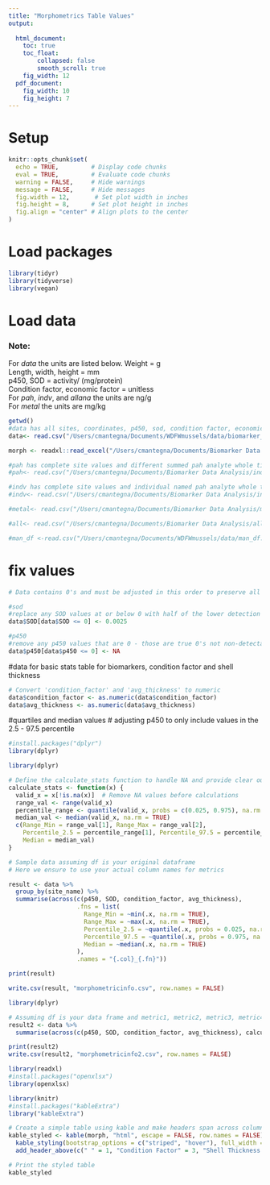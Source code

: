 ```yaml
---
title: "Morphometrics Table Values"
output:
  
  html_document: 
    toc: true
    toc_float:
        collapsed: false
        smooth_scroll: true
    fig_width: 12
  pdf_document: 
    fig_width: 10
    fig_height: 7
---
```


# Setup

```r

knitr::opts_chunk$set(
  echo = TRUE,         # Display code chunks
  eval = TRUE,         # Evaluate code chunks
  warning = FALSE,     # Hide warnings
  message = FALSE,     # Hide messages
  fig.width = 12,       # Set plot width in inches
  fig.height = 8,      # Set plot height in inches
  fig.align = "center" # Align plots to the center
)

```

# Load packages

```r
library(tidyr)
library(tidyverse)
library(vegan)

```

# Load data

### Note:

For *data* the units are listed below. Weight = g\
Length, width, height = mm\
p450, SOD = activity/ (mg/protein)\
Condition factor, economic factor = unitless\
For *pah*, *indv*, and *allana* the units are ng/g\
For *metal* the units are mg/kg

```r

getwd()
#data has all sites, coordinates, p450, sod, condition factor, economic factor data
data<- read.csv("/Users/cmantegna/Documents/WDFWmussels/data/biomarker_thickness_condition.csv")

morph <- readxl::read_excel("/Users/cmantegna/Documents/Biomarker Data Analysis/all data table.xlsx", sheet = "Sheet1")

#pah has complete site values and different summed pah analyte whole tissue values 
#pah<- read.csv("/Users/cmantegna/Documents/Biomarker Data Analysis/individual_pah_analytes.csv")

#indv has complete site values and individual named pah analyte whole tissue values 
#indv<- read.csv("/Users/cmantegna/Documents/Biomarker Data Analysis/individual_analytes.csv") 

#metal<- read.csv("/Users/cmantegna/Documents/Biomarker Data Analysis/metal.csv")

#all<- read.csv("/Users/cmantegna/Documents/Biomarker Data Analysis/all_analytes.csv")

#man_df <-read.csv("/Users/cmantegna/Documents/WDFWmussels/data/man_df.csv")

```

# fix values

```r
# Data contains 0's and must be adjusted in this order to preserve all usable data.

#sod
#replace any SOD values at or below 0 with half of the lower detection limit of .005 (.005*.5). Lower detection limit determined by assay protocol by the manufacturer, Cayman.
data$SOD[data$SOD <= 0] <- 0.0025

#p450
#remove any p450 values that are 0 - those are true 0's not non-detectable. I am replacing with na so I don't lose the entire row of data, including the SOD values.
data$p450[data$p450 <= 0] <- NA
```

#data for basic stats table for biomarkers, condition factor and shell thickness

```r
# Convert 'condition_factor' and 'avg_thickness' to numeric
data$condition_factor <- as.numeric(data$condition_factor)
data$avg_thickness <- as.numeric(data$avg_thickness)

```

#quartiles and median values \# adjusting p450 to only include values in the 2.5 - 97.5 percentile

```r
#install.packages("dplyr")
library(dplyr)

```

```r
library(dplyr)

# Define the calculate_stats function to handle NA and provide clear output
calculate_stats <- function(x) {
  valid_x = x[!is.na(x)]  # Remove NA values before calculations
  range_val <- range(valid_x)
  percentile_range <- quantile(valid_x, probs = c(0.025, 0.975), na.rm = TRUE)
  median_val <- median(valid_x, na.rm = TRUE)
  c(Range_Min = range_val[1], Range_Max = range_val[2], 
    Percentile_2.5 = percentile_range[1], Percentile_97.5 = percentile_range[2], 
    Median = median_val)
}

# Sample data assuming df is your original dataframe
# Here we ensure to use your actual column names for metrics

result <- data %>%
  group_by(site_name) %>%
  summarise(across(c(p450, SOD, condition_factor, avg_thickness), 
                   .fns = list(
                     Range_Min = ~min(.x, na.rm = TRUE),
                     Range_Max = ~max(.x, na.rm = TRUE),
                     Percentile_2.5 = ~quantile(.x, probs = 0.025, na.rm = TRUE),
                     Percentile_97.5 = ~quantile(.x, probs = 0.975, na.rm = TRUE),
                     Median = ~median(.x, na.rm = TRUE)
                   ),
                   .names = "{.col}_{.fn}"))

```

```r
print(result)

write.csv(result, "morphometricinfo.csv", row.names = FALSE)
```

```r
library(dplyr)

# Assuming df is your data frame and metric1, metric2, metric3, metric4 are your columns
result2 <- data %>%
  summarise(across(c(p450, SOD, condition_factor, avg_thickness), calculate_stats, .names = "{.col}_{.fn}"))

print(result2)
write.csv(result2, "morphometricinfo2.csv", row.names = FALSE)

```

```r
library(readxl)
#install.packages("openxlsx")
library(openxlsx)

```

```r

library(knitr)
#install.packages("kableExtra")
library("kableExtra")

# Create a simple table using kable and make headers span across columns
kable_styled <- kable(morph, "html", escape = FALSE, row.names = FALSE) %>%
  kable_styling(bootstrap_options = c("striped", "hover"), full_width = F) %>%
  add_header_above(c(" " = 1, "Condition Factor" = 3, "Shell Thickness (mm)" = 3, "p450 (activity mg-1 protein)"=3, "SOD (activity mg-1 protein)" =3))   

# Print the styled table 
kable_styled

```
